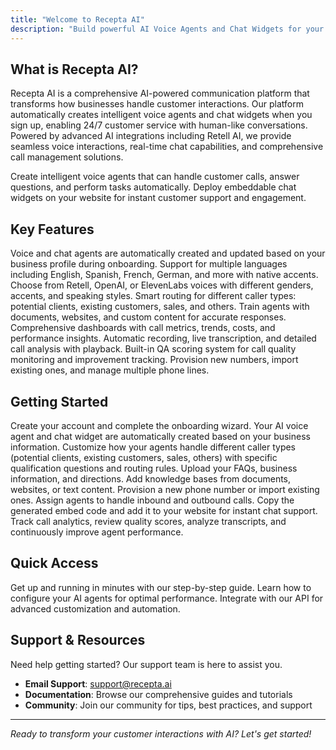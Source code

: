 ```yaml
---
title: "Welcome to Recepta AI"
description: "Build powerful AI Voice Agents and Chat Widgets for your business"
---
```


## What is Recepta AI?

Recepta AI is a comprehensive AI-powered communication platform that transforms how businesses handle customer interactions. Our platform automatically creates intelligent voice agents and chat widgets when you sign up, enabling 24/7 customer service with human-like conversations. Powered by advanced AI integrations including Retell AI, we provide seamless voice interactions, real-time chat capabilities, and comprehensive call management solutions.

<CardGroup cols={2}>
  <Card
    title="AI Voice Agents"
    icon="robot"
    href="/agents/overview"
  >
    Create intelligent voice agents that can handle customer calls, answer questions, and perform tasks automatically.
  </Card>
  <Card
    title="Chat Widgets"
    icon="message-circle"
    href="/chat-widget/overview"
  >
    Deploy embeddable chat widgets on your website for instant customer support and engagement.
  </Card>
</CardGroup>

## Key Features

<CardGroup cols={3}>
  <Card
    title="Automatic Agent Creation"
    icon="wand-magic-sparkles"
    href="/setup/onboarding"
  >
    Voice and chat agents are automatically created and updated based on your business profile during onboarding.
  </Card>
  <Card
    title="Multi-Language Support"
    icon="globe"
    href="/agents/configuration"
  >
    Support for multiple languages including English, Spanish, French, German, and more with native accents.
  </Card>
  <Card
    title="Advanced Voice Selection"
    icon="microphone"
    href="/agents/creation"
  >
    Choose from Retell, OpenAI, or ElevenLabs voices with different genders, accents, and speaking styles.
  </Card>
  <Card
    title="Intelligent Call Routing"
    icon="phone-arrow-right"
    href="/features/call-management"
  >
    Smart routing for different caller types: potential clients, existing customers, sales, and others.
  </Card>
  <Card
    title="Knowledge Base Integration"
    icon="book-open"
    href="/features/knowledge-base"
  >
    Train agents with documents, websites, and custom content for accurate responses.
  </Card>
  <Card
    title="Real-time Analytics"
    icon="chart-line"
    href="/features/analytics"
  >
    Comprehensive dashboards with call metrics, trends, costs, and performance insights.
  </Card>
  <Card
    title="Call Recording & Transcription"
    icon="record-vinyl"
    href="/features/call-logs"
  >
    Automatic recording, live transcription, and detailed call analysis with playback.
  </Card>
  <Card
    title="Quality Assurance"
    icon="shield-check"
    href="/features/qa-system"
  >
    Built-in QA scoring system for call quality monitoring and improvement tracking.
  </Card>
  <Card
    title="Phone Number Management"
    icon="hashtag"
    href="/features/phone-numbers"
  >
    Provision new numbers, import existing ones, and manage multiple phone lines.
  </Card>
</CardGroup>

## Getting Started

<Steps>
  <Step title="Sign Up & Automatic Setup">
    Create your account and complete the onboarding wizard. Your AI voice agent and chat widget are automatically created based on your business information.
  </Step>
  <Step title="Configure Agent Behavior">
    Customize how your agents handle different caller types (potential clients, existing customers, sales, others) with specific qualification questions and routing rules.
  </Step>
  <Step title="Add Business Knowledge">
    Upload your FAQs, business information, and directions. Add knowledge bases from documents, websites, or text content.
  </Step>
  <Step title="Get Your Phone Number">
    Provision a new phone number or import existing ones. Assign agents to handle inbound and outbound calls.
  </Step>
  <Step title="Deploy Chat Widget">
    Copy the generated embed code and add it to your website for instant chat support.
  </Step>
  <Step title="Monitor & Optimize">
    Track call analytics, review quality scores, analyze transcripts, and continuously improve agent performance.
  </Step>
</Steps>

## Quick Access

<CardGroup cols={3}>
  <Card
    title="Quick Start Guide"
    icon="rocket"
    href="/quickstart"
  >
    Get up and running in minutes with our step-by-step guide.
  </Card>
  <Card
    title="Agent Setup"
    icon="settings"
    href="/setup/onboarding"
  >
    Learn how to configure your AI agents for optimal performance.
  </Card>
  <Card
    title="API Reference"
    icon="code"
    href="/api-reference/introduction"
  >
    Integrate with our API for advanced customization and automation.
  </Card>
</CardGroup>

## Support & Resources

Need help getting started? Our support team is here to assist you.

- **Email Support**: [support@recepta.ai](mailto:support@recepta.ai)
- **Documentation**: Browse our comprehensive guides and tutorials
- **Community**: Join our community for tips, best practices, and support

---

*Ready to transform your customer interactions with AI? Let's get started!*